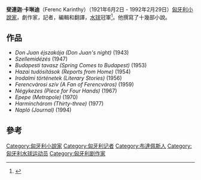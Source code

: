 '''斐連迦·卡琳迪'''（Ferenc Karinthy）（1921年6月2日 - 1992年2月29日）[[匈牙利|匈牙利]][[小說家|小說家]]，劇作家，記者，編輯和翻譯，[[水球|水球]]冠軍<ref>{{Cite web |url=http://www.telegrambooks.com/archives/metropole/metropole_about_the_author/ |title=Telegram Books - Author Profile |access-date=2013-09-26 |archive-date=2008-05-17 |archive-url=https://web.archive.org/web/20080517035657/http://www.telegrambooks.com/archives/metropole/metropole_about_the_author/ |dead-url=yes }}</ref>。他撰寫了十幾部小說。

==作品==
* ''Don Juan éjszakája (Don Juan's night)'' (1943)
* ''Szellemidézés'' (1947)
* ''Budapesti tavasz (Spring Comes to Budapest)'' (1953)
* ''Hazai tudósítások (Reports from Home)'' (1954)
* ''Irodalmi történetek (Literary Stories)'' (1956)
* ''Ferencvárosi szív (A Fan of Ferencváros)'' (1959)
* ''Négykezes (Piece for Four Hands)'' (1967)
* ''Epepe (Metropole)'' (1970)
* ''Harminchárom (Thirty-three)'' (1977)
* ''Napló (Journal)'' (1994)

==參考==
{{reflist}}

[[Category:匈牙利小說家|Category:匈牙利小說家]]
[[Category:匈牙利记者|Category:匈牙利记者]]
[[Category:布達佩斯人|Category:布達佩斯人]]
[[Category:匈牙利水球运动员|Category:匈牙利水球运动员]]
[[Category:匈牙利剧作家|Category:匈牙利剧作家]]